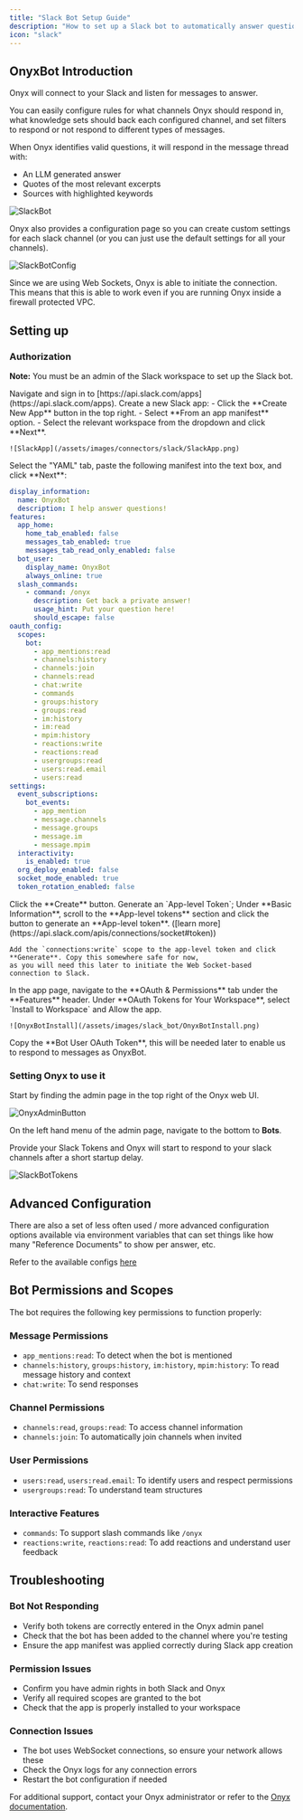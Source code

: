 ```yaml
---
title: "Slack Bot Setup Guide"
description: "How to set up a Slack bot to automatically answer questions"
icon: "slack"
---
```


## OnyxBot Introduction

Onyx will connect to your Slack and listen for messages to answer.

You can easily configure rules for what channels Onyx should respond in,
what knowledge sets should back each configured channel,
and set filters to respond or not respond to different types of messages.

When Onyx identifies valid questions, it will respond in the message thread with:

- An LLM generated answer
- Quotes of the most relevant excerpts
- Sources with highlighted keywords

![SlackBot](/assets/images/slack_bot/SlackBot.png)

Onyx also provides a configuration page so you can create custom settings for each slack channel (or you can just use
the default settings for all your channels).

![SlackBotConfig](/assets/images/slack_bot/SlackBotConfig.png)

Since we are using Web Sockets, Onyx is able to initiate the connection.
This means that this is able to work even if you are running Onyx inside a firewall protected VPC.

## Setting up

### Authorization

**Note:** You must be an admin of the Slack workspace to set up the Slack bot.

<Steps>
  <Step title="Navigate to Slack Apps">
    Navigate and sign in to [https://api.slack.com/apps](https://api.slack.com/apps).
  </Step>

  <Step title="Create new Slack app">
    Create a new Slack app:
    - Click the **Create New App** button in the top right.
    - Select **From an app manifest** option.
    - Select the relevant workspace from the dropdown and click **Next**.

    ![SlackApp](/assets/images/connectors/slack/SlackApp.png)
  </Step>

  <Step title="Configure app manifest">
    Select the "YAML" tab, paste the following manifest into the text box, and click **Next**:
  </Step>
</Steps>

```yaml
display_information:
  name: OnyxBot
  description: I help answer questions!
features:
  app_home:
    home_tab_enabled: false
    messages_tab_enabled: true
    messages_tab_read_only_enabled: false
  bot_user:
    display_name: OnyxBot
    always_online: true
  slash_commands:
    - command: /onyx
      description: Get back a private answer!
      usage_hint: Put your question here!
      should_escape: false
oauth_config:
  scopes:
    bot:
      - app_mentions:read
      - channels:history
      - channels:join
      - channels:read
      - chat:write
      - commands
      - groups:history
      - groups:read
      - im:history
      - im:read
      - mpim:history
      - reactions:write
      - reactions:read
      - usergroups:read
      - users:read.email
      - users:read
settings:
  event_subscriptions:
    bot_events:
      - app_mention
      - message.channels
      - message.groups
      - message.im
      - message.mpim
  interactivity:
    is_enabled: true
  org_deploy_enabled: false
  socket_mode_enabled: true
  token_rotation_enabled: false
```

<Steps>
  <Step title="Create app">
    Click the **Create** button.
  </Step>

  <Step title="Generate app-level token">
    Generate an `App-level Token`; Under **Basic Information**,
    scroll to the **App-level tokens** section and click the button to generate an **App-level token**.
    ([learn more](https://api.slack.com/apis/connections/socket#token))

    Add the `connections:write` scope to the app-level token and click **Generate**. Copy this somewhere safe for now,
    as you will need this later to initiate the Web Socket-based connection to Slack.
  </Step>

  <Step title="Open OAuth & Permissions">
    In the app page, navigate to the **OAuth & Permissions** tab under the **Features** header.
  </Step>

  <Step title="Install app to workspace">
    Under **OAuth Tokens for Your Workspace**, select `Install to Workspace` and Allow the app.

    ![OnyxBotInstall](/assets/images/slack_bot/OnyxBotInstall.png)
  </Step>

  <Step title="Copy Bot User OAuth Token">
    Copy the **Bot User OAuth Token**, this will be needed later to enable us to respond to messages as OnyxBot.
  </Step>
</Steps>

### Setting Onyx to use it

Start by finding the admin page in the top right of the Onyx web UI.

![OnyxAdminButton](/assets/images/slack_bot/OnyxAdminButton.png)

On the left hand menu of the admin page, navigate to the bottom to **Bots**.

Provide your Slack Tokens and Onyx will start to respond to your slack channels after a short startup delay.

![SlackBotTokens](/assets/images/slack_bot/SlackBotTokens.png)

## Advanced Configuration

There are also a set of less often used / more advanced configuration options available via environment variables that
can set things like how many "Reference Documents" to show per answer, etc.

Refer to the available configs
[here](https://github.com/onyx-dot-app/onyx/blob/main/backend/onyx/configs/onyxbot_configs.py)

## Bot Permissions and Scopes

The bot requires the following key permissions to function properly:

### **Message Permissions**

- `app_mentions:read`: To detect when the bot is mentioned
- `channels:history`, `groups:history`, `im:history`, `mpim:history`: To read message history and context
- `chat:write`: To send responses

### **Channel Permissions**

- `channels:read`, `groups:read`: To access channel information
- `channels:join`: To automatically join channels when invited

### **User Permissions**

- `users:read`, `users:read.email`: To identify users and respect permissions
- `usergroups:read`: To understand team structures

### **Interactive Features**

- `commands`: To support slash commands like `/onyx`
- `reactions:write`, `reactions:read`: To add reactions and understand user feedback

## Troubleshooting

### **Bot Not Responding**

- Verify both tokens are correctly entered in the Onyx admin panel
- Check that the bot has been added to the channel where you're testing
- Ensure the app manifest was applied correctly during Slack app creation

### **Permission Issues**

- Confirm you have admin rights in both Slack and Onyx
- Verify all required scopes are granted to the bot
- Check that the app is properly installed to your workspace

### **Connection Issues**

- The bot uses WebSocket connections, so ensure your network allows these
- Check the Onyx logs for any connection errors
- Restart the bot configuration if needed

For additional support, contact your Onyx administrator or refer to the [Onyx documentation](/).
